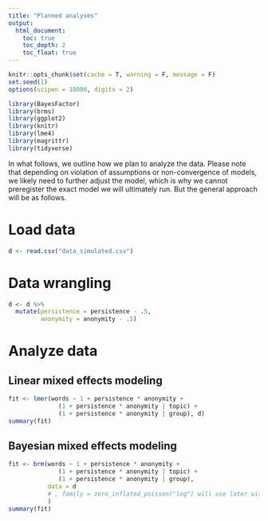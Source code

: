 ```yaml
---
title: "Planned analyses"
output:
  html_document:
    toc: true
    toc_depth: 2
    toc_float: true
---
```


```r
knitr::opts_chunk$set(cache = T, warning = F, message = F)
set.seed(1)
options(scipen = 10000, digits = 2)
```

```r
library(BayesFactor)
library(brms)
library(ggplot2)
library(knitr)
library(lme4)
library(magrittr)
library(tidyverse)
```

In what follows, we outline how we plan to analyze the data. Please note that depending on violation of assumptions or non-convergence of models, we likely need to further adjust the model, which is why we cannot preregister the exact model we will ultimately run. But the general approach will be as follows.

# Load data

```r
d <- read.csv("data_simulated.csv")
```

# Data wrangling

```r
d <- d %>% 
  mutate(persistence = persistence - .5,
         anonymity = anonymity - .5)
```

# Analyze data
## Linear mixed effects modeling

```r
fit <- lmer(words ~ 1 + persistence * anonymity + 
              (1 + persistence * anonymity | topic) + 
              (1 + persistence * anonymity | group), d)
summary(fit)
```

## Bayesian mixed effects modeling

```r
fit <- brm(words ~ 1 + persistence * anonymity + 
              (1 + persistence * anonymity | topic) + 
              (1 + persistence * anonymity | group), 
           data = d
           # , family = zero_inflated_poisson("log") will use later with integer data
           )
summary(fit)
```

